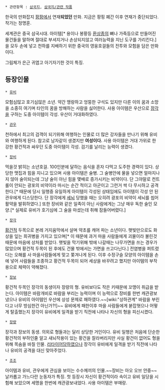  * 관련항목 : [[삼국지]], [[삼국지/관련 작품]]

한국의 만화잡지 [[팡팡]]에서 연재'''되었던''' 만화. 지금은 팡핑 폐간 이후 연재가 중단되었다. 작가는 정명훈.

세계관은 중국 삼국시대. 아이템[* 용이나 봉황등 [[환상종]]의 뼈나 가죽등으로 만들어진 물건들을 말하며 절대로 부셔지거나 손상되지않고 여러능력을 지닌 도구를 가리킨다.]을 모두 손에 넣고 천하를 지배하기 위한 중국의 영웅호걸들의 전투와 모험을 담은 만화이다.

그림체가 은근 귀엽고 아기자기한 것이 특징.

== 등장인물 ==
 * [[유비]]
모험심많고 호기심많은 소년. 약간 맹랑하고 엉뚱한 구석도 있지만 다른 이의 꿈과 소망을 소중히 여기며 타인의 꿈을 방해하는 사람을 싫어한다. 사용 아이템은 우산으로 [[장각]]을 구하는 도중 아이템이 각성. 우산이 거대화하였다.

 * [[관우]]
천하에서 최고의 검객이 되기위해 여행하는 인물로 더 많은 강자들을 만나기 위해 유비와 여행하게 된다. 참고로 남자같이 생겼지만 '''여성이다.''' 사용 아이템은 거대 가위로 한 강한 황건적과 싸우던 도중 아이템이 각성. 검기를 날리는 능력이 생겼다.

 * [[장비]]
먹을것 밝히는 소년호걸. 100인분에 달하는 음식을 혼자 다먹고 도주한 경력이 있다. 상당한 맷집과 힘을 지니고 있으며 사용 아이템은 술병. 그 술병안에 물을 넣으면 얼마지나지 않아 술이되는데 그냥 술이 아닌 힘을 몇배로 증가시키는 비약이다. 단 그야말로 컨트롤이 안되는 광포의 비약이라 마시는 순간 적이고 아군이고 그런거 싹 다 무시하고 공격한다.[* 때문에 당시 일행중 유일하게 아이템이 각성된 상태임에도 아이템이 각성 안 된 관우에게 디스당한다. 단 장각에게 [[세뇌]] 당했을 때는 오히려 광포의 비약이 세뇌를 씹어 활약을 발휘하였다.] 또한 장비와 같은 일족이 아닌 사람에게는 그냥 매우 독한 술인 모양.[* 실제로 유비가 호기심에 그 술을 마셨는데 취해 잠들어버렸다.]

 * [[장각]]
[[황건적]] 두목으로 본레 거지움막에서 살며 약초를 캐어 파는 소년이다. 햇빛만으로도 화상을 잎는 희귀병을 가지고 있으며[* 이 때문에 과거 마을 사람들에게 괴물이라 불린것 때문에 마음에 상처를 받았다. 햇빛을 막기위해 밖에 나갈때는 나무가면을 쓰는 경우가 많았으며 황건적 두목이 된 후에도 건물 밖에서는 가면을 쓰고다닌다.] 전염병을 퍼트렸다는 오해를 사 마을사람들에게 맞고 쫒겨나게 된다. 이후 수정구슬 모양의 아이템을 손에 넣어 사람들을 조종하고 황건적 두목이 되어 세상을 바꾸려고 했지만 아이템의 부작용으로 체력이 약해졌다.

 * [[장보]]
황건적 두목인 장각의 동생이자 장량의 형. 유비보다도 작은 키때문에 꼬맹이 취급을 받는다. 아이템은 바람개비로 바람을 부리는 능력이며 이 능력으로 장비를 한번 캐관광보냈으나 유비의 아이템인 우산에 상성 문제로 패하였다.~~[wiki:"상하관계" 바람을 부린다고 너무 방심한건 아닌가?!]~~ 유비에게 패한이후 마을 사람들에게 붇잡혓으나 어떻게 탈출했는지 장각이 유비에게 일격을 받기 직전에 나타나 자신의 형을 피신시켰다.

 * [[장량]]
장각과 장보의 동생. 의외로 형들과는 달리 상당한 거인이다. 유비 일행은 처음에 단순한 황건적의 부하인줄 알고 새뇌작용이 있는 황건을 잘라버리지만 사실 황건이 없어도 형을 위해 목숨을 바칠 인물. [[리타이어]]당하였으나 장각이 유비에게 일격을 받기 직전에 나타나 유비의 공격을 대신 맞아주었다.

 * [[조조]]
아이템과 유비, 관우에게 관심을 보이는 수수께끼의 인물.~~장비는 아오 오브 안중~~ 날카롭고 가느다란 눈동자가 특징. 첫 등장시 자신이 황건적이라 속이고 유비 일당을 시험해 보았으며 세명을 한번에 캐관광보내었다. 사용 아이템은 부매랑.
